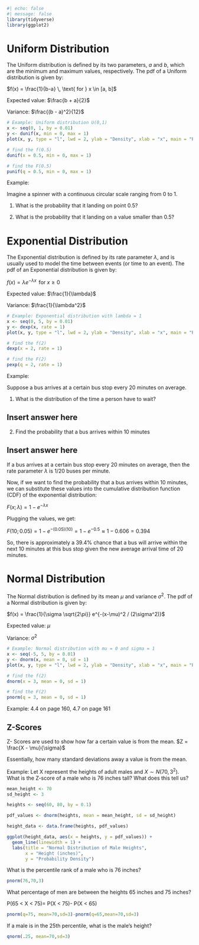 ```r
#| echo: false
#| message: false
library(tidyverse)
library(ggplot2)
```


# Uniform Distribution

The Uniform distribution is defined by its two parameters, $a$ and $b$, which are the minimum and maximum values, respectively. The pdf of a Uniform distribution is given by:

$f(x) = \frac{1}{b-a} \, \text{ for } x \in [a, b]$

Expected value: $\frac{b + a}{2}$

Variance: $\frac{(b - a)^2}{12}$

```r
# Example: Uniform distribution U(0,1)
x <- seq(0, 1, by = 0.01)
y <- dunif(x, min = 0, max = 1)
plot(x, y, type = "l", lwd = 2, ylab = "Density", xlab = "x", main = "PDF of Uniform(0,1)")
```

```r
# find the f(0.5)
dunif(x = 0.5, min = 0, max = 1)
```

```r
# find the F(0.5)
punif(q = 0.5, min = 0, max = 1)
```

Example:

Imagine a spinner with a continuous circular scale ranging from 0 to 1. 

1. What is the probability that it landing on point 0.5?

2. What is the probability that it landing on a value smaller than 0.5?

# Exponential Distribution

The Exponential distribution is defined by its rate parameter $\lambda$, and is usually used to model the time between events (or time to an event). The pdf of an Exponential distribution is given by:

$f(x) = \lambda e^{-\lambda x} \, \text{ for } x \geq 0$

Expected value: $\frac{1}{\lambda}$

Variance: $\frac{1}{\lambda^2}$

```r
# Example: Exponential distribution with lambda = 1
x <- seq(0, 5, by = 0.01)
y <- dexp(x, rate = 1)
plot(x, y, type = "l", lwd = 2, ylab = "Density", xlab = "x", main = "PDF of Exponential(1)")
```

```r
# find the f(2)
dexp(x = 2, rate = 1)
```

```r
# find the F(2)
pexp(q = 2, rate = 1)
```

Example:

Suppose a bus arrives at a certain bus stop every 20 minutes on average.

1. What is the distribution of the time a person have to wait?

## Insert answer here

2. Find the probability that a bus arrives within 10 minutes

## Insert answer here


If a bus arrives at a certain bus stop every 20 minutes on average, then the rate parameter $\lambda$ is $1/20$ buses per minute.

Now, if we want to find the probability that a bus arrives within 10 minutes, we can substitute these values into the cumulative distribution function (CDF) of the exponential distribution:

$F(x;\lambda) = 1 - e^{-\lambda x}$

Plugging the values, we get:

$F(10; 0.05) = 1 - e^{-(0.05)(10)} = 1 - e^{-0.5} \approx 1 - 0.606 = 0.394$

So, there is approximately a 39.4% chance that a bus will arrive within the next 10 minutes at this bus stop given the new average arrival time of 20 minutes.


# Normal Distribution

The Normal distribution is defined by its mean $\mu$ and variance $\sigma^2$. The pdf of a Normal distribution is given by:

$f(x) = \frac{1}{\sigma \sqrt{2\pi}} e^{-(x-\mu)^2 / (2\sigma^2)}$

Expected value: $\mu$

Variance: $\sigma^2$

```r
# Example: Normal distribution with mu = 0 and sigma = 1
x <- seq(-5, 5, by = 0.01)
y <- dnorm(x, mean = 0, sd = 1)
plot(x, y, type = "l", lwd = 2, ylab = "Density", xlab = "x", main = "PDF of Normal(0,1)")
```

```r
# find the f(2)
dnorm(x = 3, mean = 0, sd = 1)
```

```r
# find the F(2)
pnorm(q = 3, mean = 0, sd = 1)
```

Example: 4.4 on page 160, 4.7 on page 161

## Z-Scores
Z- Scores are used to show how far a certain value is from the mean.
$Z = \frac{X - \mu}{\sigma}$

Essentially, how many standard deviations away a value is from the mean.

Example: Let X represent the heights of adult males and $X \sim N(70, 3^2)$.
What is the Z-score of a male who is 76 inches tall? What does this tell us?


```r
mean_height <- 70  
sd_height <- 3     

heights <- seq(60, 80, by = 0.1)

pdf_values <- dnorm(heights, mean = mean_height, sd = sd_height)

height_data <- data.frame(heights, pdf_values)

ggplot(height_data, aes(x = heights, y = pdf_values)) +
  geom_line(linewidth = 1) +
  labs(title = "Normal Distribution of Male Heights",
       x = "Height (inches)",
       y = "Probability Density") 
```



What is the percentile rank of a male who is 76 inches?
```r
pnorm(76,70,3)
```


What percentage of men are between the heights 65 inches and 75 inches?

P(65 < X < 75)= P(X < 75)- P(X < 65)
```r
pnorm(q=75, mean=70,sd=3)-pnorm(q=65,mean=70,sd=3)
```


If a male is in the 25th percentile, what is the male's height?

```r
qnorm(.25, mean=70,sd=3)
```



